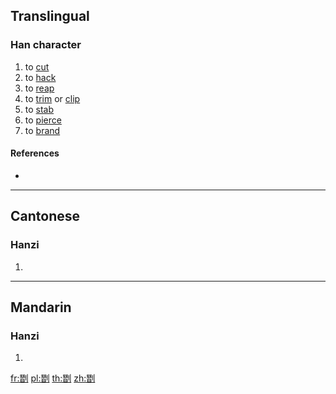 ==Translingual==

===Han character===
{{Han char|rn=18|rad=刀|as=12|sn=14|four=|canj=MALN|ids=⿰朁刂}}

# to [[cut]]
# to [[hack]]
# to [[reap]]
# to [[trim]] or [[clip]]
# to [[stab]]
# to [[pierce]]
# to [[brand]]

====References====
* {{Han ref|kx=0144.030|hdz=10355.110|uh=3506|ud=13574}}

----

==Cantonese==

===Hanzi===
{{yue-hanzi|jyut=[[caam5]]|y=chaam5}}

# {{defn|lang=yue|sort=刀12}}

----

==Mandarin==

===Hanzi===
{{cmn-hanzi|pin=[[zàn]] ([[zan4]])|wg=tsan<sup>4</sup>}}

# {{defn|lang=cmn|sort=刀12}}

[[fr:㔆]]
[[pl:㔆]]
[[th:㔆]]
[[zh:㔆]]